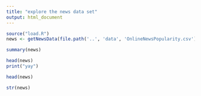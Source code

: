 ```yaml
---
title: "explore the news data set"
output: html_document
---
```


```r
source("load.R")
news <- getNewsData(file.path('..', 'data', 'OnlineNewsPopularity.csv'))
```


```r
summary(news)
```


```r
head(news)
print("yay")
```

```r
head(news)
```

```r
str(news)
```


